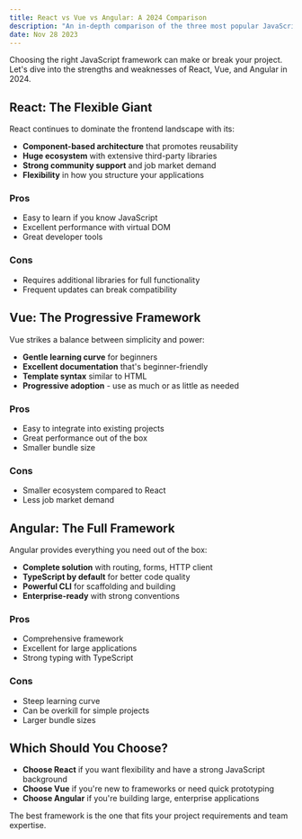 ```yaml
---
title: React vs Vue vs Angular: A 2024 Comparison
description: "An in-depth comparison of the three most popular JavaScript frameworks, helping you choose the right one for your next project."
date: Nov 28 2023
---
```


Choosing the right JavaScript framework can make or break your project. Let's dive into the strengths and weaknesses of React, Vue, and Angular in 2024.

## React: The Flexible Giant

React continues to dominate the frontend landscape with its:

- **Component-based architecture** that promotes reusability
- **Huge ecosystem** with extensive third-party libraries
- **Strong community support** and job market demand
- **Flexibility** in how you structure your applications

### Pros
- Easy to learn if you know JavaScript
- Excellent performance with virtual DOM
- Great developer tools

### Cons
- Requires additional libraries for full functionality
- Frequent updates can break compatibility

## Vue: The Progressive Framework

Vue strikes a balance between simplicity and power:

- **Gentle learning curve** for beginners
- **Excellent documentation** that's beginner-friendly
- **Template syntax** similar to HTML
- **Progressive adoption** - use as much or as little as needed

### Pros
- Easy to integrate into existing projects
- Great performance out of the box
- Smaller bundle size

### Cons
- Smaller ecosystem compared to React
- Less job market demand

## Angular: The Full Framework

Angular provides everything you need out of the box:

- **Complete solution** with routing, forms, HTTP client
- **TypeScript by default** for better code quality
- **Powerful CLI** for scaffolding and building
- **Enterprise-ready** with strong conventions

### Pros
- Comprehensive framework
- Excellent for large applications
- Strong typing with TypeScript

### Cons
- Steep learning curve
- Can be overkill for simple projects
- Larger bundle sizes

## Which Should You Choose?

- **Choose React** if you want flexibility and have a strong JavaScript background
- **Choose Vue** if you're new to frameworks or need quick prototyping
- **Choose Angular** if you're building large, enterprise applications

The best framework is the one that fits your project requirements and team expertise.
